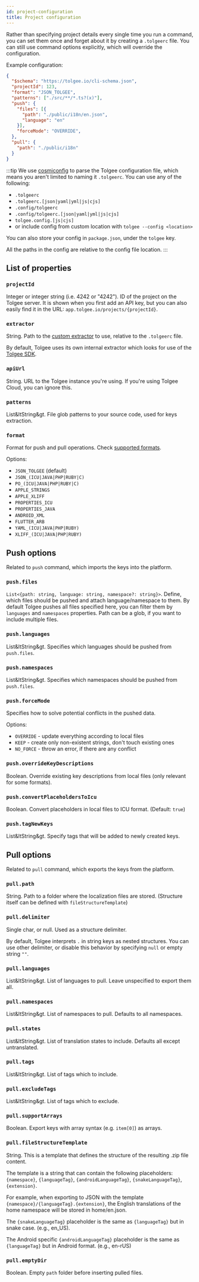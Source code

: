 ```yaml
---
id: project-configuration
title: Project configuration
---
```


Rather than specifying project details every single time you run a command, you can set them once and forget about it
by creating a `.tolgeerc` file. You can still use command options explicitly, which will override the configuration.

Example configuration:
```json
{
  "$schema": "https://tolgee.io/cli-schema.json",
  "projectId": 123,
  "format": "JSON_TOLGEE",
  "patterns": ["./src/**/*.ts?(x)"],
  "push": {
    "files": [{
      "path": "./public/i18n/en.json",
      "language": "en"
    }],
    "forceMode": "OVERRIDE",
  },
  "pull": {
    "path": "./public/i18n"
  }
}
```


:::tip
We use [cosmiconfig](https://github.com/davidtheclark/cosmiconfig) to parse the Tolgee configuration file, which means
you aren't limited to naming it `.tolgeerc`. You can use any of the following:

- `.tolgeerc`
- `.tolgeerc.[json|yaml|yml|js|cjs]`
- `.config/tolgeerc`
- `.config/tolgeerc.[json|yaml|yml|js|cjs]`
- `tolgee.config.[js|cjs]`
- or include config from custom location with `tolgee --config <location>`

You can also store your config in `package.json`, under the `tolgee` key.

All the paths in the config are relative to the config file location.
:::


## List of properties

### `projectId`

Integer or integer string (i.e. 4242 or "4242"). ID of the project on the Tolgee server.
It is shown when you first add an API key, but you can also easily find it in the URL: `app.tolgee.io/projects/{projectId}`.

### `extractor`

String. Path to the [custom extractor](./extraction/custom-extractor.mdx) to use, relative to the `.tolgeerc`
file.

By default, Tolgee uses its own internal extractor which looks for use of the [Tolgee SDK](/js-sdk).

### `apiUrl`

String. URL to the Tolgee instance you're using. If you're using Tolgee Cloud, you can ignore this.

### `patterns`

List&ltString&gt. File glob patterns to your source code, used for keys extraction.

### `format`

Format for push and pull operations. Check [supported formats](/platform/supported_formats).

Options:
 - `JSON_TOLGEE` (default)
 - `JSON_(ICU|JAVA|PHP|RUBY|C)`
 - `PO_(ICU|JAVA|PHP|RUBY|C)`
 - `APPLE_STRINGS`
 - `APPLE_XLIFF`
 - `PROPERTIES_ICU`
 - `PROPERTIES_JAVA`
 - `ANDROID_XML`
 - `FLUTTER_ARB`
 - `YAML_(ICU|JAVA|PHP|RUBY)`
 - `XLIFF_(ICU|JAVA|PHP|RUBY)`


## Push options

Related to `push` command, which imports the keys into the platform.

### `push.files`

`List<{path: string, language: string, namespace?: string}>`. Define, which files should be pushed and attach language/namespace to them. By default Tolgee pushes all files specified here, you can filter them by `languages` and `namespaces` properties. Path can be a glob, if you want to include multiple files.

### `push.languages`

List&ltString&gt. Specifies which languages should be pushed from `push.files`.

### `push.namespaces`

List&ltString&gt. Specifies which namespaces should be pushed from `push.files`.

### `push.forceMode`

Specifies how to solve potential conflicts in the pushed data.

Options:
 - `OVERRIDE` - update everything according to local files
 - `KEEP` - create only non-existent strings, don't touch existing ones
 - `NO_FORCE` - throw an error, if there are any conflict

### `push.overrideKeyDescriptions`

Boolean. Override existing key descriptions from local files (only relevant for some formats).

### `push.convertPlaceholdersToIcu`

Boolean. Convert placeholders in local files to ICU format. (Default: `true`)

### `push.tagNewKeys`

List&ltString&gt. Specify tags that will be added to newly created keys.

## Pull options

Related to `pull` command, which exports the keys from the platform.

### `pull.path`

String. Path to a folder where the localization files are stored. (Structure itself can be defined with `fileStructureTemplate`)

### `pull.delimiter`

Single char, or null. Used as a structure delimiter.

By default, Tolgee interprets `.` in string keys as nested structures. You can use other delimiter, or disable this
behavior by specifying `null` or empty string `""`.

### `pull.languages`

List&ltString&gt. List of languages to pull. Leave unspecified to export them all.

### `pull.namespaces`

List&ltString&gt. List of namespaces to pull. Defaults to all namespaces.

### `pull.states`

List&ltString&gt. List of translation states to include. Defaults all except untranslated.

### `pull.tags`

List&ltString&gt. List of tags which to include.

### `pull.excludeTags`

List&ltString&gt. List of tags which to exclude.

### `pull.supportArrays`

Boolean. Export keys with array syntax (e.g. `item[0]`) as arrays.

### `pull.fileStructureTemplate`

String. This is a template that defines the structure of the resulting .zip file content.

The template is a string that can contain the following placeholders: `{namespace}`, `{languageTag}`, `{androidLanguageTag}`, `{snakeLanguageTag}`, `{extension}`.

For example, when exporting to JSON with the template `{namespace}/{languageTag}.{extension}`, the English translations of the home namespace will be stored in home/en.json.

The `{snakeLanguageTag}` placeholder is the same as `{languageTag}` but in snake case. (e.g., en_US).

The Android specific `{androidLanguageTag}` placeholder is the same as `{languageTag}` but in Android format. (e.g., en-rUS)

### `pull.emptyDir`

Boolean. Empty `path` folder before inserting pulled files.
